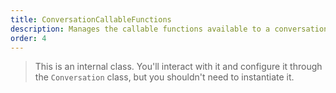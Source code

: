 ```yaml
---
title: ConversationCallableFunctions
description: Manages the callable functions available to a conversation.
order: 4
---
```


> This is an internal class. You'll interact with it and configure it through the `Conversation` class, but you shouldn't need to instantiate it.

<UnderConstruction path="classes/ConversationCallableFunctions.html" />
